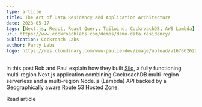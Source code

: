 ```yaml
---
type: article
title: The Art of Data Residency and Application Architecture
date: 2023-05-17
tags: [Next.js, React, React Query, Tailwind, CockroachDB, AWS Lambda]
url: https://www.cockroachlabs.com/demos/demo-data-residency/
publication: Cockroach Labs
author: Party Labs
logo: https://res.cloudinary.com/www-paulie-dev/image/upload/v1676626221/paulie.dev/Logos/cockroach-logo_g89u6r.png
---
```


In this post Rob and Paul explain how they built [Silo](https://www.cockroachlabs.com/demos/demo-data-residency/), a
fully functioning multi-region Next.js application combining CockroachDB multi-region serverless and a multi-region
Node.js (Lambda) API backed by a Geographically aware Route 53 Hosted Zone.

<MarkdownCtaLink href="https://www.cockroachlabs.com/blog/multi-region-serverless-data-residency/">
  Read article
</MarkdownCtaLink>
